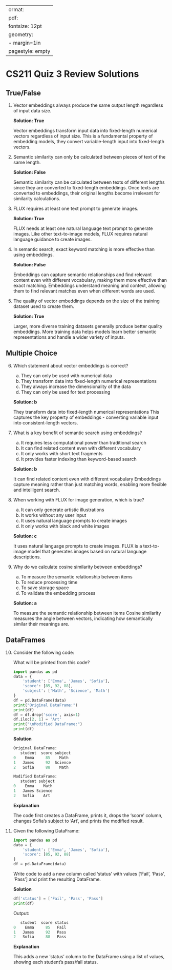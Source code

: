 ---
format:
  pdf:
    fontsize: 12pt
    geometry:
      - margin=1in
    pagestyle: empty
---

# CS211 Quiz 3 Review Solutions

## True/False

1. Vector embeddings always produce the same output length regardless of input
   data size.
   
   **Solution: True**    

   Vector embeddings transform input data into fixed-length numerical vectors
   regardless of input size. This is a fundamental property of embedding models,
   they convert variable-length input into fixed-length vectors.

2. Semantic similarity can only be calculated between pieces of text of the
   same length.
   
   **Solution: False**  

   Semantic similarity can be calculated between texts of different lengths
   since they are converted to fixed-length embeddings. Once texts are
   converted to embeddings, their original lengths become irrelevant for
   similarity calculations.

3. FLUX requires at least one text prompt to generate images.
   
   **Solution: True**

   FLUX needs at least one natural language text prompt to generate images.
   Like other text-to-image models, FLUX requires natural language guidance to
   create images.

4. In semantic search, exact keyword matching is more effective than using
   embeddings.
   
   **Solution: False**   

   Embeddings can capture semantic relationships and find relevant content even
   with different vocabulary, making them more effective than exact matching.
   Embeddings understand meaning and context, allowing them to find relevant
   matches even when different words are used.

5. The quality of vector embeddings depends on the size of the training dataset
   used to create them.
   
   **Solution: True**  

   Larger, more diverse training datasets generally produce better quality
   embeddings. More training data helps models learn better semantic
   representations and handle a wider variety of inputs.

## Multiple Choice

6. Which statement about vector embeddings is correct?
   a) They can only be used with numerical data
   b) They transform data into fixed-length numerical representations
   c) They always increase the dimensionality of the data
   d) They can only be used for text processing
   
   **Solution: b**   

   They transform data into fixed-length numerical representations This
   captures the key property of embeddings - converting variable input into
   consistent-length vectors.

7. What is a key benefit of semantic search using embeddings?
   a) It requires less computational power than traditional search
   b) It can find related content even with different vocabulary
   c) It only works with short text fragments
   d) It provides faster indexing than keyword-based search

   **Solution: b**  

   It can find related content even with different vocabulary Embeddings
   capture meaning rather than just matching words, enabling more flexible and
   intelligent search.

8. When working with FLUX for image generation, which is true?
   a) It can only generate artistic illustrations
   b) It works without any user input
   c) It uses natural language prompts to create images
   d) It only works with black and white images
   
   **Solution: c**

   It uses natural language prompts to create images. FLUX is a text-to-image
   model that generates images based on natural language descriptions.

9. Why do we calculate cosine similarity between embeddings?
   a) To measure the semantic relationship between items
   b) To reduce processing time
   c) To save storage space
   d) To validate the embedding process
   
   **Solution: a**

   To measure the semantic relationship between items Cosine similarity
   measures the angle between vectors, indicating how semantically similar
   their meanings are.

## DataFrames

10. Consider the following code:

    What will be printed from this code?

    ```python
    import pandas as pd
    data = {
        'student': ['Emma', 'James', 'Sofia'],
        'score': [85, 92, 88],
        'subject': ['Math', 'Science', 'Math']
    }
    df = pd.DataFrame(data)
    print("Original DataFrame:")
    print(df)
    df = df.drop('score', axis=1)
    df.iloc[2, 1] = 'Art' 
    print("\nModified DataFrame:")
    print(df)
    ```
    **Solution**

    ```python
    Original DataFrame:
       student  score subject
    0    Emma     85    Math
    1   James     92  Science
    2   Sofia     88    Math

    Modified DataFrame:
       student subject
    0    Emma    Math
    1   James Science
    2   Sofia    Art
    ```

    **Explanation** 

    The code first creates a DataFrame, prints it, drops the 'score' column,
    changes Sofia's subject to 'Art', and prints the modified result.

:::{.content-visible when-format="pdf"}
\newpage
:::

11. Given the following DataFrame:

    ```python
    import pandas as pd
    data = {
        'student': ['Emma', 'James', 'Sofia'],
        'score': [85, 92, 88]
    }
    df = pd.DataFrame(data)
    ```

    Write code to add a new column called 'status' with values ['Fail', 'Pass',
    'Pass'] and print the resulting DataFrame.

    **Solution**

    ```python
    df['status'] = ['Fail', 'Pass', 'Pass']
    print(df)
    ```

    Output:

    ```python
       student  score status
    0    Emma     85   Fail
    1   James     92   Pass
    2   Sofia     88   Pass
    ```

    **Explanation**

    This adds a new 'status' column to the DataFrame using a list of values,
    showing each student's pass/fail status.
